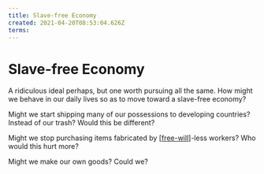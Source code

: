 ```yaml
---
title: Slave-free Economy
created: 2021-04-20T08:53:04.626Z
terms:
---
```


# Slave-free Economy

A ridiculous ideal perhaps, but one worth pursuing all the same.
How might we behave in our daily lives so as to move toward a slave-free economy?

Might we start shipping many of our possessions to developing countries? Instead of our trash? Would this be different?

Might we stop purchasing items fabricated by [[free-will]]-less workers? Who would this hurt more?

Might we make our own goods? Could we?

[//begin]: # 'Autogenerated link references for markdown compatibility'
[free-will]: free-will 'Free Will'
[//end]: # 'Autogenerated link references'
